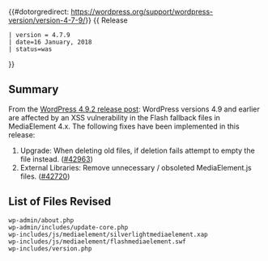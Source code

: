 {{#dotorgredirect: https://wordpress.org/support/wordpress-version/version-4-7-9/}}
{{Languages|
{{en|Version 4.7.9}}
{{ja|Version 4.7.9}}
}}
{{ Release
 | version = 4.7.9
 | date=16 January, 2018
 | status=was
}}

== Summary ==

From the [https://wordpress.org/news/2018/01/wordpress-4-9-2-security-and-maintenance-release/ WordPress 4.9.2 release post]: WordPress versions 4.9 and earlier are affected by an XSS vulnerability in the Flash fallback files in MediaElement 4.x. The following fixes have been implemented in this release:

<ol>
<li>Upgrade: When deleting old files, if deletion fails attempt to empty the file instead. ([https://core.trac.wordpress.org/ticket/42963 #42963])</li>
<li>External Libraries: Remove unnecessary / obsoleted MediaElement.js files. ([https://core.trac.wordpress.org/ticket/42720 #42720])</li>
</ol>

== List of Files Revised ==

<pre>
wp-admin/about.php
wp-admin/includes/update-core.php
wp-includes/js/mediaelement/silverlightmediaelement.xap
wp-includes/js/mediaelement/flashmediaelement.swf
wp-includes/version.php
</pre>